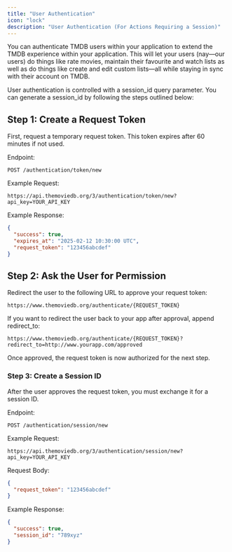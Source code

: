 ```yaml
---
title: "User Authentication"
icon: "lock"
description: "User Authentication (For Actions Requiring a Session)"
---
```


You can authenticate TMDB users within your application to extend the TMDB experience within your application. This will let your users (nay—our users) do things like rate movies, maintain their favourite and watch lists as well as do things like create and edit custom lists—all while staying in sync with their account on TMDB.

User authentication is controlled with a session_id query parameter. You can generate a session_id by following the steps outlined below:

## Step 1: Create a Request Token

First, request a temporary request token. This token expires after 60 minutes if not used.

Endpoint:

```
POST /authentication/token/new
```

Example Request:

```plaintext
https://api.themoviedb.org/3/authentication/token/new?api_key=YOUR_API_KEY
```

Example Response:

```json
{
  "success": true,
  "expires_at": "2025-02-12 10:30:00 UTC",
  "request_token": "123456abcdef"
}
```

## Step 2: Ask the User for Permission

Redirect the user to the following URL to approve your request token:

```plaintext
https://www.themoviedb.org/authenticate/{REQUEST_TOKEN}
```

If you want to redirect the user back to your app after approval, append redirect_to:

```plaintext
https://www.themoviedb.org/authenticate/{REQUEST_TOKEN}?redirect_to=http://www.yourapp.com/approved
```

Once approved, the request token is now authorized for the next step.

### Step 3: Create a Session ID

After the user approves the request token, you must exchange it for a session ID.

Endpoint:

```
POST /authentication/session/new
```

Example Request:

```plaintext
https://api.themoviedb.org/3/authentication/session/new?api_key=YOUR_API_KEY
```

Request Body:

```json
{
  "request_token": "123456abcdef"
}
```

Example Response:

```json
{
  "success": true,
  "session_id": "789xyz"
}
```
